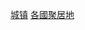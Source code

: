 {{Commons cat|Towns by country}}
{{Categories by country|nocat}}

[[Category:城镇|]]
[[Category:各國聚居地|]]